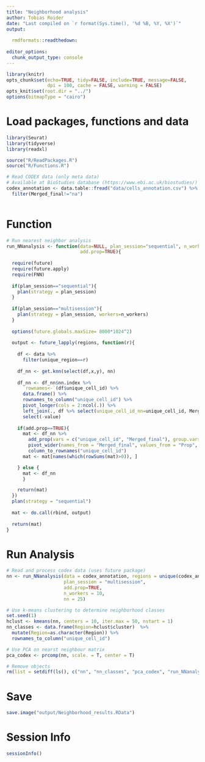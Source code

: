 ```yaml
---
title: "Neighborhood analysis"
author: Tobias Roider
date: "Last compiled on `r format(Sys.time(), '%d %B, %Y, %X')`"
output: 
  
  rmdformats::readthedown:
    
editor_options: 
  chunk_output_type: console
---
```


```r

library(knitr)
opts_chunk$set(echo=TRUE, tidy=FALSE, include=TRUE, message=FALSE,
               dpi = 100, cache = FALSE, warning = FALSE)
opts_knit$set(root.dir = "../")
options(bitmapType = "cairo")

```

# Load packages, functions and data
```r

library(Seurat)
library(tidyverse)
library(readxl)

source("R/ReadPackages.R")
source("R/Functions.R")

# Read CODEX data (only meta data) 
# Available at BioStudies database (https://www.ebi.ac.uk/biostudies/) under accession number S-BIAD565
codex_annotation <- data.table::fread("data/cells_annotation.csv") %>% tibble() %>% 
  filter(Merged_final!="na")
  
```

# Function
```r

# Run nearest neighbor analysis
run_NNanalysis <- function(data=NULL, plan_session="sequential", n_workers=1, nn=25, regions=NULL, 
                           add.prop=TRUE){
  
  require(future)
  require(future.apply)
  require(FNN)
  
  if(plan_session=="sequential"){
    plan(strategy = plan_session)
  }
  
  if(plan_session=="multisession"){
    plan(strategy = plan_session, workers=n_workers)
  }
  
  options(future.globals.maxSize= 8000*1024^2)
  
  output <- future_lapply(regions, function(r){
    
    df <- data %>% 
      filter(unique_region==r) 
    
    df_nn <- get.knn(select(df,x,y), nn)
    
    df_nn <- df_nn$nn.index %>% 
      `rownames<-`(df$unique_cell_id) %>% 
      data.frame() %>% 
      rownames_to_column("unique_cell_id") %>% 
      pivot_longer(cols = 2:ncol(.)) %>% 
      left_join(., df %>% select(unique_cell_id_nn=unique_cell_id, Merged_final) %>% mutate(value=1:nrow(.)), by="value") %>% 
      select(-value) 
    
    if(add.prop==TRUE){
      mat <- df_nn %>% 
        add_prop(vars = c("unique_cell_id", "Merged_final"), group.vars = 1) %>% 
        pivot_wider(names_from = "Merged_final", values_from = "Prop", values_fill = 0) %>% 
        column_to_rownames("unique_cell_id")
      mat <- mat[names(which(rowSums(mat)>0)), ]

    } else {
      mat <- df_nn 
      }

    return(mat)
  })
  plan(strategy = "sequential")
  
  mat <- do.call(rbind, output)
  
  return(mat)
}

```

# Run Analysis
```r

# Read and process codex data (uses future package)
nn <- run_NNanalysis(data = codex_annotation, regions = unique(codex_annotation$unique_region), 
                     plan_session = "multisession", 
                     add.prop=TRUE,
                     n_workers = 10, 
                     nn = 25)

# Use k-means clustering to determine neighborhood classes
set.seed(1)
hclust <- kmeans(nn, centers = 10, iter.max = 50, nstart = 1)
nn_classes <- data.frame(Region=hclust$cluster)  %>% 
  mutate(Region=as.character(Region)) %>% 
  rownames_to_column("unique_cell_id")

# Use PCA on nearst neighbour matrix
pca_codex <- prcomp(nn, scale. = T, center = T)

# Remove objects
rm(list = setdiff(ls(), c("nn", "nn_classes", "pca_codex", "run_NNanalysis")))

```

# Save
```r

save.image("output/Neighborhood_results.RData")

```

# Session Info
```r

sessionInfo()

```

